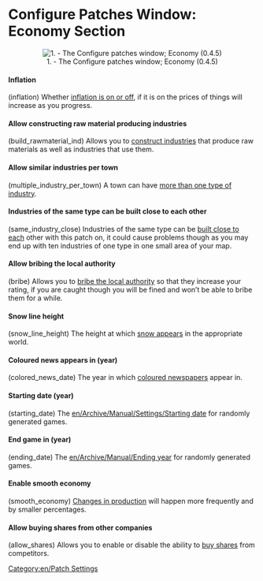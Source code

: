 =Configure Patches Window: Economy Section=

<center>[[File:en/Patches-Economy-0.4.0.png|center|frame|1. - The Configure patches window; Economy (0.4.5)]]</center>

====Inflation====
(inflation) Whether [[en/Archive/Manual/Settings/Disable inflation|inflation is on or off]], if it is on the prices of things will increase as you progress.

====Allow constructing raw material producing industries====
(build_rawmaterial_ind) Allows you to [[en/Archive/Manual/Settings/Build raw material industries|construct industries]] that produce raw materials as well as industries that use them.

====Allow similar industries per town====
(multiple_industry_per_town) A town can have [[en/Archive/Manual/Settings/Multiple industries per town|more than one type of industry]].

====Industries of the same type can be built close to each other====
(same_industry_close) Industries of the same type can be [[en/Archive/Manual/Settings/Same industries close|built close to each]] other with this patch on, it could cause problems though as you may end up with ten industries of one type in one small area of your map.

====Allow bribing the local authority====
(bribe) Allows you to [[en/Archive/Manual/Settings/Bribe authority|bribe the local authority]] so that they increase your rating, if you are caught though you will be fined and won’t be able to bribe them for a while.

====Snow line height====
(snow_line_height) The height at which [[en/Archive/Manual/Settings/Snow line height|snow appears]] in the appropriate world.

====Coloured news appears in (year)====
(colored_news_date) The year in which [[en/Archive/Manual/Settings/Coloured newspaper|coloured newspapers]] appear in.

====Starting date (year)====
(starting_date) The [[en/Archive/Manual/Settings/Starting date]] for randomly generated games.

====End game in (year) ====
(ending_date) The [[en/Archive/Manual/Ending year]] for randomly generated games.  {{en/Note|Not operational yet.}}

====Enable smooth economy====
(smooth_economy) [[en/Archive/Manual/Settings/Smooth economy|Changes in production]] will happen more frequently and by smaller percentages.

====Allow buying shares from other companies====
(allow_shares) Allows you to enable or disable the ability to [[en/Manual/Economy|buy shares]] from competitors. 

[[Category:en/Patch Settings]]